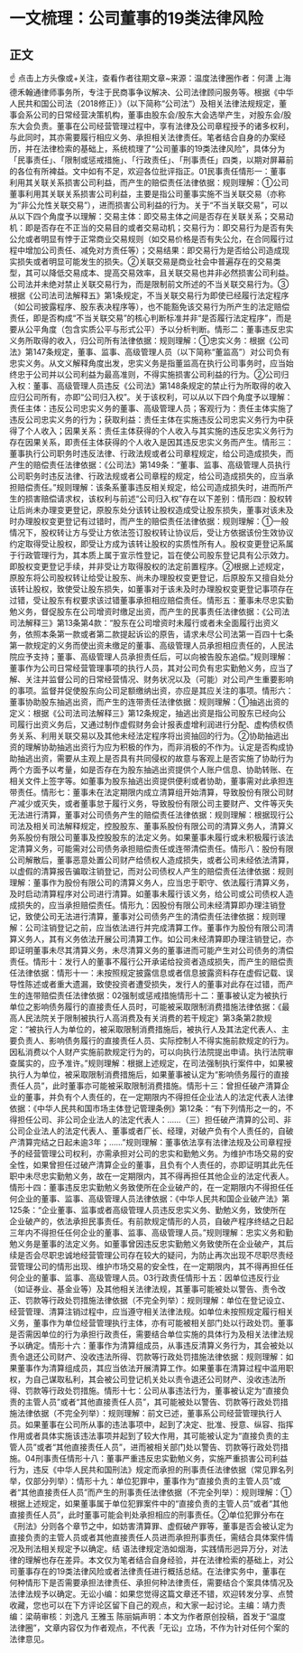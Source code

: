 # 一文梳理：公司董事的19类法律风险
## 正文
☝ 点击上方头像或+关注，查看作者往期文章~来源：温度法律圈作者：何潇 上海德禾翰通律师事务所，专注于民商事争议解决、公司法律顾问服务等。根据《中华人民共和国公司法（2018修正）》（以下简称“公司法”）及相关法律法规规定，董事会系公司的日常经营决策机构，董事由股东会/股东大会选举产生，对股东会/股东大会负责。董事在公司经营管理过程中，享有法律及公司章程授予的诸多权利，与此同时，其亦需要履行相应义务、承担相关法律责任。笔者结合自身的办案经历，并在法律检索的基础上，系统梳理了“公司董事的19类法律风险”，具体分为「民事责任」、「限制或惩戒措施」、「行政责任」、「刑事责任」四类，以期对屏幕前的各位有所裨益。文中如有不足，欢迎各位批评指正。01民事责任情形一：董事利用其关联关系损害公司利益，而产生的赔偿责任法律依据：规则理解：①公司董事利用其关联关系损害公司利益，主要是指公司董事实施不当关联交易（亦称为“非公允性关联交易”），进而损害公司利益的行为。关于“不当关联交易”，可以从以下四个角度予以理解：交易主体：即交易主体之间是否存在关联关系；交易动机：即是否存在不正当的交易目的或者交易动机；交易行为：即交易行为是否有失公允或者明显有悖于正常商业交易规则（如交易价格是否有失公允，在合同履行过程中增加公司责任、减免对方责任等）；交易结果：即交易行为是否给公司造成现实损失或者明显可能发生的损失。②关联交易是商业社会中普遍存在的交易类型，其可以降低交易成本、提高交易效率，且关联交易也并非必然损害公司利益。公司法并未绝对禁止关联交易行为，而是限制前文所述的不当关联交易行为。③根据《公司法司法解释五》第1条规定，不当关联交易行为即使已经履行法定程序（如公司披露程序、股东表决程序等），也不能豁免该交易行为所产生的法定赔偿责任，即是否构成“不当关联交易”的核心判断标准并非“是否履行法定程序”，而是要从公平角度（包含实质公平与形式公平）予以分析判断。情形二：董事违反忠实义务所取得的收入，归公司所有法律依据：规则理解：①忠实义务：根据《公司法》第147条规定，董事、监事、高级管理人员（以下简称“董监高”）对公司负有忠实义务。从文义解释角度出发，忠实义务是指董监高在执行公司事务时，应当始终忠于公司并以公司利益为最高准则，不得实施损害公司利益的行为。②公司归入权：董事、高级管理人员违反《公司法》第148条规定的禁止行为所取得的收入应归公司所有，亦即“公司归入权”。关于该权利，可以从以下四个角度予以理解：责任主体：违反公司忠实义务的董事、高级管理人员；客观行为：责任主体实施了违反公司忠实义务的行为；获取利益：责任主体在实施违反公司忠实义务行为中获得了个人收入；因果关系：责任主体获得的个人收入与其实施的违反忠实义务行为存在因果关系，即责任主体获得的个人收入是因其违反忠实义务而产生。情形三：董事执行公司职务时违反法律、行政法规或者公司章程规定，给公司造成损失，而产生的赔偿责任法律依据：《公司法》第149条：“董事、监事、高级管理人员执行公司职务时违反法律、行政法规或者公司章程的规定，给公司造成损失的，应当承担赔偿责任。”规则理解：该条系董事违反相关规定，给公司造成损失时，进而所产生的损害赔偿请求权，该权利与前述“公司归入权”存在以下差别：情形四：股权转让后尚未办理变更登记，原股东处分该转让股权造成受让股东损失，董事对该未及时办理股权变更登记有过错时，而产生的赔偿责任法律依据：规则理解：①一般情况下，股权转让方与受让方依法签订股权转让协议后，受让方依据该份生效协议约定取得受让股权，即受让方成为该转让股权的实质性所有人。股权变更登记系属于行政管理行为，其本质上属于宣示性登记，旨在使公司股东登记具有公示效力。即股权变更登记手续，并非受让方取得股权的法定前置程序。②根据上述规定，原股东将公司股权转让给受让股东、尚未办理股权变更登记，后原股东又擅自处分该转让股权，致使受让股东损失，如董事对于该未及时办理股权变更登记事项存在过错，受让股东有权要求该过错董事承担相应赔偿责任。情形五：董事未尽忠实勤勉义务，督促股东在公司增资时缴足出资，而产生的民事责任法律依据：《公司法司法解释三》第13条第4款：“股东在公司增资时未履行或者未全面履行出资义务，依照本条第一款或者第二款提起诉讼的原告，请求未尽公司法第一百四十七条第一款规定的义务而使出资未缴足的董事、高级管理人员承担相应责任的，人民法院应予支持；董事、高级管理人员承担责任后，可以向被告股东追偿。”规则理解：董事作为公司日常经营管理事项的执行人员，其对公司负有忠实勤勉义务，应当了解、关注并监督公司的日常经营情况、财务状况以及（可能）对公司产生重要影响的事项。监督并促使股东向公司足额缴纳出资，亦应是其应关注的事项。情形六：董事协助股东抽逃出资，而产生的连带责任法律依据：规则理解：①抽逃出资的定义：根据《公司法司法解释三》第12条规定，抽逃出资是指公司股东已经向公司履行出资义务后，又通过制作虚假财务会计报表虚增利润进行分配、虚构债权债务关系、利用关联交易以及其他未经法定程序将出资抽回的行为。②协助抽逃出资的理解协助抽逃出资行为应为积极的作为，而非消极的不作为。认定是否构成协助抽逃出资，需要从主观上是否具有共同侵权的故意与客观上是否实施了协助行为两个方面予以考量，如是否存在为股东抽逃出资提供个人账户信息、协助转账、在相关文件上签字等。如董事为股东抽逃出资提供便利或者协助，董事需对此承担连带责任。情形七：董事未在法定期限内成立清算组开始清算，导致股份有限公司财产减少或灭失，或者董事怠于履行义务，导致股份有限公司主要财产、文件等灭失无法进行清算，董事对公司债务产生的赔偿责任法律依据：规则理解：根据现行公司法及相关司法解释规定，控股股东、董事系股份有限公司的清算义务人，清算义务系股份有限公司董事及控股股东的法定义务。如果董事未履行或未积极履行该法定清算义务，可能需对公司债务承担赔偿责任或连带清偿责任。情形八：股份有限公司解散后，董事恶意处置公司财产给债权人造成损失，或者公司未经依法清算，以虚假的清算报告骗取注销登记，而对公司债权人产生的赔偿责任法律依据：规则理解：董事作为股份有限公司的清算义务人，应当忠于职守、依法履行清算义务，及时启动清算程序对公司进行清算。如董事未履行该义务，给公司或公司债权人造成损失的，应当承担赔偿责任。情形九：因股份有限公司未经清算即办理注销登记，致使公司无法进行清算，董事对公司债务产生的清偿责任法律依据：规则理解：公司注销登记之前，应当依法进行并完成清算工作。董事作为股份有限公司清算义务人，其有义务依法开展公司清算工作。如公司未经清算即办理注销登记，亦即证明董事未尽其清算义务，未尽清算义务的董事进而可能产生对公司债务的清偿责任。情形十：发行人的董事不履行公开承诺给投资者造成损失，而产生的赔偿责任法律依据：情形十一：未按照规定披露信息或者信息披露资料存在虚假记载、误导性陈述或者重大遗漏，致使投资者遭受损失，发行人的董事对此存在过错，而产生的连带赔偿责任法律依据：02强制或惩戒措施情形十二：董事被认定为被执行单位之影响债务履行的直接责任人员时，可能被采取限制消费措施法律依据：《最高人民法院关于限制被执行人高消费及有关消费的若干规定》第3条第2款规定：“被执行人为单位的，被采取限制消费措施后，被执行人及其法定代表人、主要负责人、影响债务履行的直接责任人员、实际控制人不得实施前款规定的行为。因私消费以个人财产实施前款规定行为的，可以向执行法院提出申请。执行法院审查属实的，应予准许。”规则理解：根据上述规定，在司法强制执行案件中，如果被执行人为单位，被采取限制消费措施后，如果董事被认定为“影响债务履行的直接责任人员”，此时董事亦可能被采取限制消费措施。情形十三：曾担任破产清算企业的董事，并负有个人责任的，在一定期限内不得担任企业法人的法定代表人法律依据：《中华人民共和国市场主体登记管理条例》第12条：“有下列情形之一的，不得担任公司、非公司企业法人的法定代表人：……（三）担任破产清算的公司、非公司企业法人的法定代表人、董事或者厂长、经理，对破产负有个人责任的，自破产清算完结之日起未逾3年；……”规则理解：董事依法享有法律法规及公司章程授予的经营管理公司权利，亦需承担对公司的忠实和勤勉义务。为维护市场交易的安全性，如果曾担任过破产清算企业的董事，且负有个人责任的，亦即证明其此先任职中未尽忠实勤勉义务，故在一定期限内，其不得再担任其他企业的法定代表人。情形十四：董事违反忠实勤勉义务致使所在企业破产的，在一定期限内不得担任任何企业的董事、监事、高级管理人员法律依据：《中华人民共和国企业破产法》第125条：“企业董事、监事或者高级管理人员违反忠实义务、勤勉义务，致使所在企业破产的，依法承担民事责任。有前款规定情形的人员，自破产程序终结之日起三年内不得担任任何企业的董事、监事、高级管理人员。”规则理解：忠实义务和勤勉义务是董事的法定义务。如董事曾因违反忠实勤勉义务致使所在企业破产，其后续是否会尽职忠诚地经营管理公司存在较大的疑问，为防止再次出现不尽职尽责经营管理公司的情形出现、维护市场交易的安全性，在一定期限内，其不得再担任任何企业的董事、监事、高级管理人员。03行政责任情形十五：因单位违反行业（如证券业、基金业等）及其他相关法律法规，其董事可能被处以警告、责令改正、罚款等行政处罚措施法律依据（不完全列举）：规则理解：单位在登记设立、经营管理、清算注销过程中，应当遵守相关法律法规。如单位未按照规定履行相关义务，董事作为单位经营管理执行主体，亦有可能被相关部门处以行政处罚。董事是否需因单位的行为承担行政责任，需要结合单位实施的具体行为及相关法律法规予以确定。情形十六：董事作为清算组成员，从事违反清算义务行为，其会被处以责令退还公司财产、没收违法所得、罚款等行政处罚措施法律依据：规则理解：如果董事作为清算组成员，其应当依法开展清算工作。如果董事在清算过程中滥用职权，为自己谋取私利，其会被公司登记机关处以责令退还公司财产、没收违法所得、罚款等行政处罚措施。情形十七：公司从事违法行为，董事被认定为“直接负责的主管人员”或者“其他直接责任人员”，其可能被处以警告、罚款等行政处罚措施法律依据（不完全列举）：规则理解：前文已述，董事系公司经营管理执行人员。如果董事在公司所从事的违法事项中，起到了决定、批准、授意、纵容、指挥作用或者具体实施该违法事项并起到了较大作用，其可能被认定为“直接负责的主管人员”或者“其他直接责任人员”，进而被相关部门处以警告、罚款等行政处罚措施。04刑事责任情形十八：董事严重违反忠实勤勉义务，实施严重损害公司利益行为，违反《中华人民共和国刑法》规定而承担的刑事责任法律依据（常见罪名列举，仅部分列举）：情形十九：单位犯罪中，董事作为“直接负责的主管人员”或者“其他直接责任人员”而产生的刑事责任法律依据（不完全列举）：规则理解：①根据上述规定，如果董事属于单位犯罪案件中的“直接负责的主管人员”或者“其他直接责任人员”，此时董事可能会判处承担相应的刑事责任。②单位犯罪分布在《刑法》分则各个章节之中，如妨害清算罪、虚假破产罪等，董事是否会被认定为直接负责的主管人员或者其他直接责任人员进而承担刑事责任，需结合具体案件情况及刑法相关规定予以确定。结 语法律规定浩如烟海，实践情形迥异万分，对法律的理解也存在差异。本文仅为笔者结合自身经验，并在法律检索的基础上，对公司董事存在的19类法律风险或者法律责任进行概括总结。在法律实务中，董事在何种情形下是否需要承担法律责任、承担何种法律责任，需要结合个案具体情况及法律法规予以确定。无讼小编：如果您觉得这篇文章还不错，欢迎转发分享、点赞收藏，您也可以在下方评论区留下自己的观点，和大家一起讨论。主编：靖力责编：梁萌审核：刘逸凡 王雅玉 陈丽娟声明：本文为作者原创投稿，首发于“温度法律圈”，文章内容仅为作者观点，不代表「无讼」立场，不作为针对任何个案的法律意见。